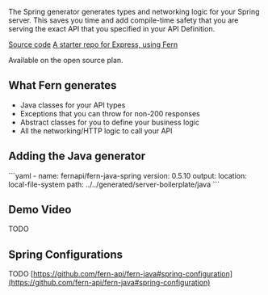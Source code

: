 The Spring generator generates types and networking logic for your Spring server. This saves you time and add compile-time safety that you are serving the exact API that you specified in your API Definition.

[Source code](https://github.com/fern-api/fern-java)
[A starter repo for Express, using Fern](https://github.com/fern-api/spring-starter/)

Available on the open source plan.

## What Fern generates

- Java classes for your API types
- Exceptions that you can throw for non-200 responses
- Abstract classes for you to define your business logic
- All the networking/HTTP logic to call your API

## Adding the Java generator

<CodeBlock title="generators.yml">
```yaml
- name: fernapi/fern-java-spring
  version: 0.5.10
  output:
    location: local-file-system
    path: ../../generated/server-boilerplate/java
```
</CodeBlock>

## Demo Video

TODO

## Spring Configurations

TODO [https://github.com/fern-api/fern-java#spring-configuration](https://github.com/fern-api/fern-java#spring-configuration) 